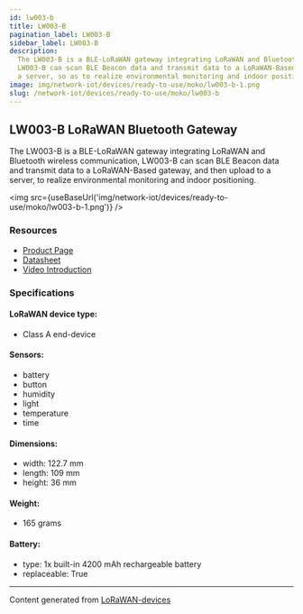 ```yaml
---
id: lw003-b
title: LW003-B
pagination_label: LW003-B
sidebar_label: LW003-B
description:
  The LW003-B is a BLE-LoRaWAN gateway integrating LoRaWAN and Bluetooth wireless communication,
  LW003-B can scan BLE Beacon data and transmit data to a LoRaWAN-Based gateway, and then upload to
  a server, so as to realize environmental monitoring and indoor positioning.
image: img/network-iot/devices/ready-to-use/moko/lw003-b-1.png
slug: /network-iot/devices/ready-to-use/moko/lw003-b
---
```



## LW003-B LoRaWAN Bluetooth Gateway

The LW003-B is a BLE-LoRaWAN gateway integrating LoRaWAN and Bluetooth wireless communication,
LW003-B can scan BLE Beacon data and transmit data to a LoRaWAN-Based gateway, and then upload to a
server, to realize environmental monitoring and indoor positioning.

<img src={useBaseUrl('img/network-iot/devices/ready-to-use/moko/lw003-b-1.png')} />

### Resources

- [Product Page](https://www.mokosmart.com/lorawan-probe-lw003-b/)
- [Datasheet](https://www.mokosmart.com/wp-content/uploads/2023/05/LW003-B-Datasheet-V2.1.pdf)
- [Video Introduction](https://youtu.be/53W657Oiw68)

### Specifications

#### LoRaWAN device type:

- Class A end-device

#### Sensors:

- battery
- button
- humidity
- light
- temperature
- time

#### Dimensions:

- width: 122.7 mm
- length: 109 mm
- height: 36 mm

#### Weight:

- 165 grams

#### Battery:

- type: 1x built-in 4200 mAh rechargeable battery
- replaceable: True

---

Content generated from [LoRaWAN-devices](https://github.com/TheThingsNetwork/lorawan-devices)
